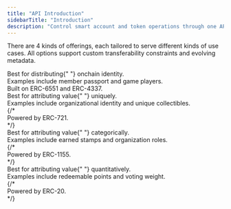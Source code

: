 ```yaml
---
title: "API Introduction"
sidebarTitle: "Introduction"
description: "Control smart account and token operations through one API for custom automations."
---
```


There are 4 kinds of offerings, each tailored to serve different kinds of
use cases. All options support custom transferability constraints and evolving metadata.

<CardGroup cols={1}>
  <Card
    title="NFT Accounts"
    icon="user"
    iconType="solid"
    href="/api-reference/v1/erc6551/post/create"
  >
    <div style={{ paddingTop: "8px", fontSize: "14px" }}>
      Best for distributing{" "}
      <span style={{ fontWeight: "bold" }}>onchain identity</span>.
    </div>
    <div style={{ paddingTop: "4px", fontSize: "14px" }}>
      Examples include member passport and game players.
    </div>
    <div style={{ paddingTop: "4px", fontSize: "14px" }}>
      Built on ERC-6551 and ERC-4337.
    </div>
  </Card>
</CardGroup>
<CardGroup cols={3}>
  <Card
    title="ERC-721 NFTs"
    icon="image"
    iconType="solid"
    href="/api-reference/v1/erc721/post/mint"
  >
    <div style={{ paddingTop: "8px", fontSize: "14px" }}>
      Best for attributing value{" "}
      <span style={{ fontWeight: "bold" }}>uniquely</span>.
    </div>
    <div style={{ paddingTop: "4px", fontSize: "14px" }}>
      Examples include organizational identity and unique collectibles.
    </div>
    {/* <div style={{ paddingTop: "4px", fontSize: "14px" }}>
      Powered by ERC-721.
    </div> */}
  </Card>
  <Card
    title="ERC-1155 NFTs"
    icon="badge-check"
    iconType="solid"
    href="/api-reference/v1/erc1155/post/mint"
  >
    <div style={{ paddingTop: "8px", fontSize: "14px" }}>
      Best for attributing value{" "}
      <span style={{ fontWeight: "bold" }}>categorically</span>.
    </div>
    <div style={{ paddingTop: "4px", fontSize: "14px" }}>
      Examples include earned stamps and organization roles.
    </div>
    {/* <div style={{ paddingTop: "4px", fontSize: "14px" }}>
      Powered by ERC-1155.
    </div> */}
  </Card>
  <Card
    title="ERC-20 Tokens"
    icon="coin"
    iconType="solid"
    href="/api-reference/v1/erc20/post/mint"
  >
    <div style={{ paddingTop: "8px", fontSize: "14px" }}>
      Best for attributing value{" "}
      <span style={{ fontWeight: "bold" }}>quantitatively</span>.
    </div>
    <div style={{ paddingTop: "4px", fontSize: "14px" }}>
      Examples include redeemable points and voting weight.
    </div>
    {/* <div style={{ paddingTop: "4px", fontSize: "14px" }}>
      Powered by ERC-20.
    </div> */}
  </Card>
</CardGroup>
